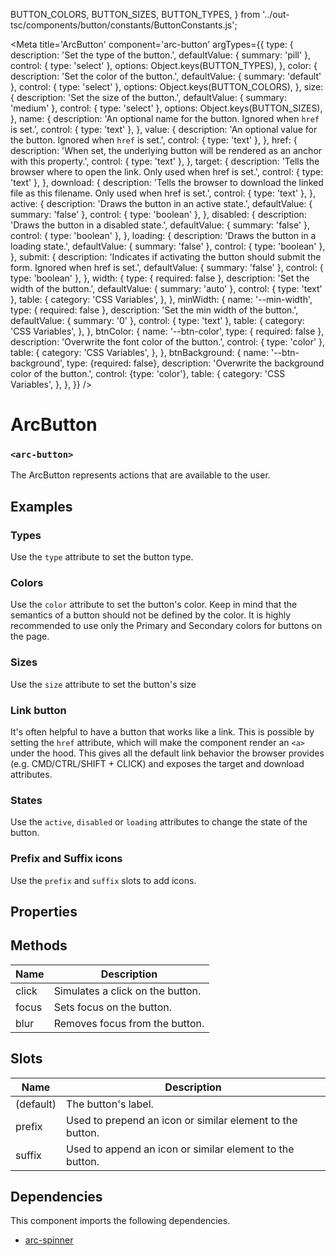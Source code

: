   BUTTON_COLORS,
  BUTTON_SIZES,
  BUTTON_TYPES,
} from '../out-tsc/components/button/constants/ButtonConstants.js';

<Meta title='ArcButton' component='arc-button' argTypes={{
  type: {
    description: 'Set the type of the button.',
    defaultValue: { summary: 'pill' },
    control: { type: 'select' },
    options: Object.keys(BUTTON_TYPES),
  },
  color: {
    description: 'Set the color of the button.',
    defaultValue: { summary: 'default' },
    control: { type: 'select' },
    options: Object.keys(BUTTON_COLORS),
  },
  size: {
    description: 'Set the size of the button.',
    defaultValue: { summary: 'medium' },
    control: { type: 'select' },
    options: Object.keys(BUTTON_SIZES),
  },
  name: {
    description: 'An optional name for the button. Ignored when `href` is set.',
    control: { type: 'text' },
  },
  value: {
    description: 'An optional value for the button. Ignored when `href` is set.',
    control: { type: 'text' },
  },
  href: {
    description: 'When set, the underlying button will be rendered as an anchor with this property.',
    control: { type: 'text' },
  },
  target: {
    description: 'Tells the browser where to open the link. Only used when href is set.',
    control: { type: 'text' },
  },
  download: {
    description: 'Tells the browser to download the linked file as this filename. Only used when href is set.',
    control: { type: 'text' },
  },
  active: {
    description: 'Draws the button in an active state.',
    defaultValue: { summary: 'false' },
    control: { type: 'boolean' },
  },
  disabled: {
    description: 'Draws the button in a disabled state.',
    defaultValue: { summary: 'false' },
    control: { type: 'boolean' },
  },
  loading: {
    description: 'Draws the button in a loading state.',
    defaultValue: { summary: 'false' },
    control: { type: 'boolean' },
  },
  submit: {
    description: 'Indicates if activating the button should submit the form. Ignored when href is set.',
    defaultValue: { summary: 'false' },
    control: { type: 'boolean' },
  },
  width: {
    type: { required: false },
    description: 'Set the width of the button.',
    defaultValue: { summary: 'auto' },
    control: { type: 'text' },
    table: {
      category: 'CSS Variables',
    },
  },
  minWidth: {
    name: '--min-width',
    type: { required: false },
    description: 'Set the min width of the button.',
    defaultValue: { summary: '0' },
    control: { type: 'text' },
    table: {
      category: 'CSS Variables',
    },
  },
  btnColor: {
    name: '--btn-color',
    type: { required: false },
    description: 'Overwrite the font color of the button.',
    control: { type: 'color' },
    table: {
      category: 'CSS Variables',
    },
  },
  btnBackground: {
    name: '--btn-background',
    type: {required: false},
    description: 'Overwrite the background color of the button.',
    control: {type: 'color'},
    table: {
      category: 'CSS Variables',
    },
  },
}} />

# ArcButton
### `<arc-button>`

The ArcButton represents actions that are available to the user.

## Examples
### Types
Use the `type` attribute to set the button type.
<Canvas>
  <Story name='Contained' story={stories.Contained} />
  <Story name='Tile' story={stories.Tile} />
  <Story name='Outlined' story={stories.Outlined} />
  <Story name='Pill' story={stories.Pill} />
  <Story name='Tab' story={stories.Tab} />
</Canvas>

### Colors
Use the `color` attribute to set the button's color.
Keep in mind that the semantics of a button should not be defined by the color.
It is highly recommended to use only the Primary and Secondary colors for buttons on the page.

<Canvas>
  <Story name='Default' story={stories.Default} />
  <Story name='Primary' story={stories.Primary} />
  <Story name='Error' story={stories.Error} />
  <Story name='Warning' story={stories.Warning} />
  <Story name='Info' story={stories.Info} />
  <Story name='Success' story={stories.Success} />
</Canvas>

### Sizes
Use the `size` attribute to set the button's size
<Canvas>
  <Story name='Small' story={stories.Small} />
  <Story name='Medium' story={stories.Medium} />
  <Story name='Large' story={stories.Large} />
</Canvas>

### Link button
It's often helpful to have a button that works like a link.
This is possible by setting the `href` attribute, which will make the component render an `<a>` under the hood.
This gives all the default link behavior the browser provides (e.g. CMD/CTRL/SHIFT + CLICK) and exposes the target and download attributes.

<Canvas>
  <Story name='Link' story={stories.Link} />
  <Story name='LinkNewWindow' story={stories.LinkNewWindow} />
  <Story name='LinkDownload' story={stories.LinkDownload} />
  <Story name='LinkDisabled' story={stories.LinkDisabled} />
</Canvas>

### States
Use the `active`, `disabled` or `loading` attributes to change the state of the button.

<Canvas>
  <Story name='Active' story={stories.Active} />
  <Story name='Disabled' story={stories.Disabled} />
  <Story name='Loading' story={stories.Loading} />
</Canvas>

### Prefix and Suffix icons
Use the `prefix` and `suffix` slots to add icons.

<Canvas>
  <Story name='Prefix' story={stories.Prefix} />
  <Story name='Suffix' story={stories.Suffix} />
</Canvas>

## Properties
<ArgsTable story='Contained' />

## Methods

| Name         | Description                                               |
|--------------|-----------------------------------------------------------|
| click        | Simulates a click on the button.                          |
| focus        | Sets focus on the button.                                 |
| blur         | Removes focus from the button.                            |

## Slots

| Name         | Description                                               |
|--------------|-----------------------------------------------------------|
| (default)    | The button's label.                                       |
| prefix       | Used to prepend an icon or similar element to the button. |
| suffix       | Used to append an icon or similar element to the button.  |

## Dependencies

This component imports the following dependencies.
* [arc-spinner](?path=/story/arcspinner--default)
